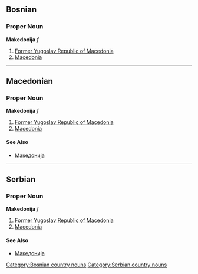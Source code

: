==Bosnian==
===Proper Noun===
'''Makedonija''' ''f''
#[[Former Yugoslav Republic of Macedonia]]
#[[Macedonia]]
[[Category:Bosnian country nouns]]
----
==Macedonian==
===Proper Noun===
'''Makedonija''' ''f''
#[[Former Yugoslav Republic of Macedonia]]
#[[Macedonia]]
====See Also====
*[[Македонија]]
----
==Serbian==
===Proper Noun===
'''Makedonija''' ''f''
#[[Former Yugoslav Republic of Macedonia]]
#[[Macedonia]]
====See Also====
*[[Македонија]]
[[Category:Serbian country nouns]]